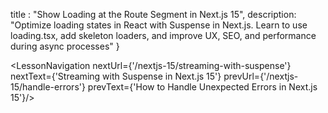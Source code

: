 
  title : "Show Loading at the Route Segment in Next.js 15",
  description: "Optimize loading states in React with Suspense in Next.js. Learn to use loading.tsx, add skeleton loaders, and improve UX, SEO, and performance during async processes"
}


<LessonNavigation nextUrl={'/nextjs-15/streaming-with-suspense'} nextText={'Streaming with Suspense in Next.js 15'} prevUrl={'/nextjs-15/handle-errors'} prevText={'How to Handle Unexpected Errors in Next.js 15'}/>
